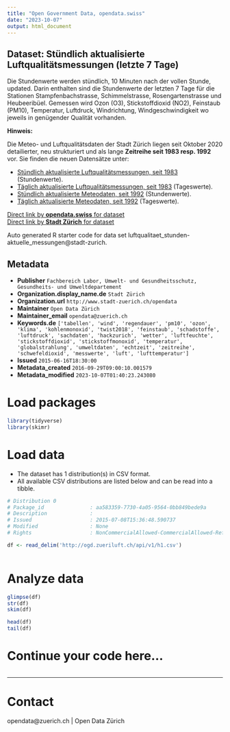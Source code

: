 ```yaml
---
title: "Open Government Data, opendata.swiss"
date: "2023-10-07"
output: html_document
---
```


## Dataset: Stündlich aktualisierte Luftqualitätsmessungen (letzte 7 Tage)

Die Stundenwerte werden stündlich, 10 Minuten nach der vollen Stunde, updated. Darin enthalten sind die Stundenwerte der letzten 7 Tage für die Stationen Stampfenbachstrasse, Schimmelstrasse, Rosengartenstrasse und Heubeeribüel. Gemessen wird Ozon (O3), Stickstoffdioxid (NO2), Feinstaub (PM10), Temperatur, Luftdruck, Windrichtung, Windgeschwindigkeit wo jeweils in genügender Qualität vorhanden.

**Hinweis:**

Die Meteo- und Luftqualitätsdaten der Stadt Zürich liegen seit Oktober 2020 detailierter, neu strukturiert und als lange **Zeitreihe seit 1983 resp. 1992** vor. Sie finden die neuen Datensätze unter:

- [Stündlich aktualisierte Luftqualitätsmessungen, seit 1983](https://data.stadt-zuerich.ch/dataset/ugz_luftschadstoffmessung_stundenwerte) (Stundenwerte).
- [Täglich aktualisierte Luftqualitätsmessungen, seit 1983](https://data.stadt-zuerich.ch/dataset/ugz_luftschadstoffmessung_tageswerte) (Tageswerte).
- [Stündlich aktualisierte Meteodaten, seit 1992](https://data.stadt-zuerich.ch/dataset/ugz_meteodaten_stundenmittelwerte) (Stundenwerte).
- [Täglich aktualisierte Meteodaten, seit 1992](https://data.stadt-zuerich.ch/dataset/ugz_meteodaten_tagesmittelwerte) (Tageswerte).


[Direct link by **opendata.swiss** for dataset](https://opendata.swiss/de/dataset/stundlich-aktualisierte-luftqualitatsmessungen)<br>
[Direct link by **Stadt Zürich** for dataset](https://data.stadt-zuerich.ch/dataset/luftqualitaet-stunden-aktuelle-messungen)

Auto generated R starter code for data set luftqualitaet_stunden-aktuelle_messungen@stadt-zurich.

## Metadata

- **Publisher** `Fachbereich Labor, Umwelt- und Gesundheitsschutz, Gesundheits- und Umweltdepartement`
- **Organization.display_name.de** `Stadt Zürich`
- **Organization.url** `http://www.stadt-zuerich.ch/opendata`
- **Maintainer** `Open Data Zürich`
- **Maintainer_email** `opendata@zuerich.ch`
- **Keywords.de** `['tabellen', 'wind', 'regendauer', 'pm10', 'ozon', 'klima', 'kohlenmonoxid', 'twist2018', 'feinstaub', 'schadstoffe', 'luftdruck', 'sachdaten', 'hackzurich', 'wetter', 'luftfeuchte', 'stickstoffdioxid', 'stickstoffmonoxid', 'temperatur', 'globalstrahlung', 'umweltdaten', 'echtzeit', 'zeitreihe', 'schwefeldioxid', 'messwerte', 'luft', 'lufttemperatur']`
- **Issued** `2015-06-16T18:30:00`
- **Metadata_created** `2016-09-29T09:00:10.001579`
- **Metadata_modified** `2023-10-07T01:40:23.243080`


# Load packages

```r

library(tidyverse)
library(skimr)

```

# Load data

-   The dataset has 1 distribution(s) in CSV format.
-   All available CSV distributions are listed below and can be read into a tibble.

```r

# Distribution 0
# Package_id               : aa583359-7730-4a05-9564-0bb849bede9a
# Description              : 
# Issued                   : 2015-07-08T15:36:48.590737
# Modified                 : None
# Rights                   : NonCommercialAllowed-CommercialAllowed-ReferenceNotRequired

df <- read_delim('http://ogd.zueriluft.ch/api/v1/h1.csv')



```

# Analyze data

```r

glimpse(df)
str(df)
skim(df)

head(df)
tail(df)

```

# Continue your code here...

```r

```

------------------------------------------------------------------------

# Contact

opendata@zuerich.ch | Open Data Zürich

